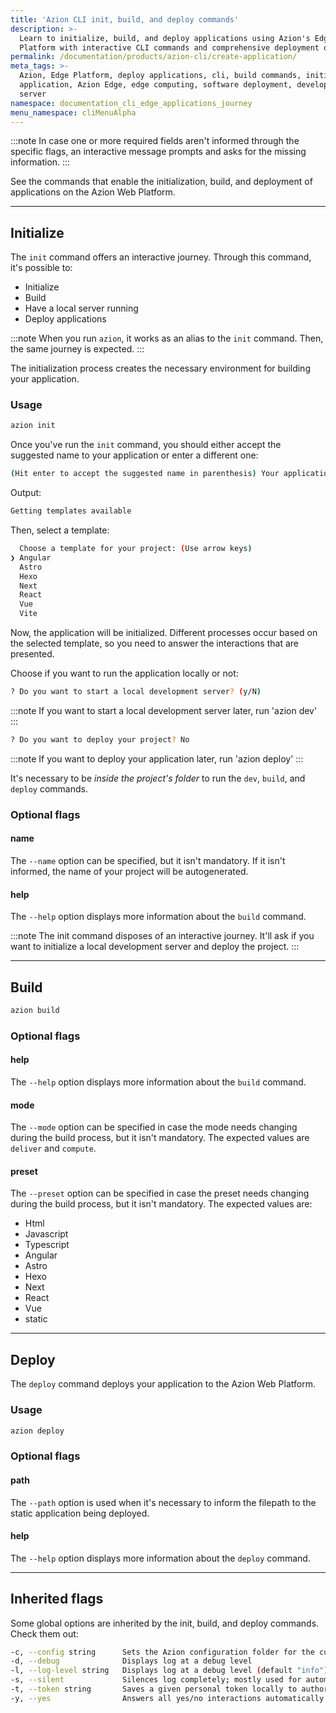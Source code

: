 ```yaml
---
title: 'Azion CLI init, build, and deploy commands'
description: >-
  Learn to initialize, build, and deploy applications using Azion's Edge
  Platform with interactive CLI commands and comprehensive deployment options.
permalink: /documentation/products/azion-cli/create-application/
meta_tags: >-
  Azion, Edge Platform, deploy applications, cli, build commands, initialize
  application, Azion Edge, edge computing, software deployment, development
  server
namespace: documentation_cli_edge_applications_journey
menu_namespace: cliMenuAlpha
---
```


:::note 
In case one or more required fields aren't informed through the specific flags, an interactive message prompts and asks for the missing information.
:::

See the commands that enable the initialization, build, and deployment of applications on the Azion Web Platform.

---

## Initialize

The `init` command offers an interactive journey. Through this command, it's possible to:

- Initialize 
- Build
- Have a local server running
- Deploy applications

:::note 
When you run `azion`, it works as an alias to the `init` command. Then, the same journey is expected.
:::

The initialization process creates the necessary environment for building your application.

### Usage

```sh
azion init
```

Once you've run the `init` command, you should either accept the suggested name to your application or enter a different one:

```sh 
(Hit enter to accept the suggested name in parenthesis) Your applications name:  (resilient_zeus) 
```

Output: 

```sh 
Getting templates available
```

Then, select a template: 

```sh
  Choose a template for your project: (Use arrow keys)
❯ Angular 
  Astro 
  Hexo 
  Next 
  React 
  Vue 
  Vite 
```

Now, the application will be initialized. Different processes occur based on the selected template, so you need to answer the interactions that are presented.

Choose if you want to run the application locally or not:

```sh
? Do you want to start a local development server? (y/N) 
```

:::note 
If you want to start a local development server later, run 'azion dev'
:::

```sh
? Do you want to deploy your project? No
```

:::note 
If you want to deploy your application later, run 'azion deploy'
:::

It's necessary to be *inside the project's folder* to run the `dev`, `build`, and `deploy` commands.


### Optional flags

#### name

The `--name` option can be specified, but it isn't mandatory. If it isn't informed, the name of your project will be autogenerated.

#### help

The `--help` option displays more information about the `build` command.

:::note 
The init command disposes of an interactive journey. It'll ask if you want to initialize a local development server and deploy the project.
:::

---

## Build

```bash
azion build
```

### Optional flags

#### help

The `--help` option displays more information about the `build` command.

#### mode

The `--mode` option can be specified in case the mode needs changing during the build process, but it isn't mandatory. The expected values are `deliver` and `compute`.

#### preset

The `--preset` option can be specified in case the preset needs changing during the build process, but it isn't mandatory. The expected values are:

- Html
- Javascript
- Typescript
- Angular
- Astro
- Hexo
- Next 
- React
- Vue
- static

---

## Deploy 

The `deploy` command deploys your application to the Azion Web Platform.

### Usage

```bash
azion deploy
```

### Optional flags

#### path 

The `--path` option is used when it's necessary to inform the filepath to the static application being deployed.

#### help

The `--help` option displays more information about the `deploy` command.

---

## Inherited flags
Some global options are inherited by the init, build, and deploy commands. Check them out:

```sh
-c, --config string      Sets the Azion configuration folder for the current command only, without changing persistent settings.
-d, --debug              Displays log at a debug level
-l, --log-level string   Displays log at a debug level (default "info")
-s, --silent             Silences log completely; mostly used for automation purposes
-t, --token string       Saves a given personal token locally to authorize CLI commands
-y, --yes                Answers all yes/no interactions automatically with yes
``` 



